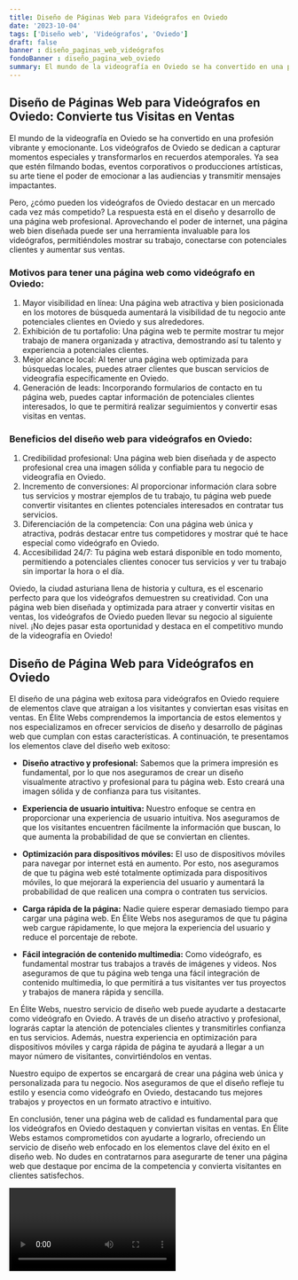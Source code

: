 ```yaml
---
title: Diseño de Páginas Web para Videógrafos en Oviedo
date: '2023-10-04'
tags: ['Diseño web', 'Videógrafos', 'Oviedo']
draft: false
banner : diseño_paginas_web_videógrafos
fondoBanner : diseño_pagina_web_oviedo
summary: El mundo de la videografía en Oviedo se ha convertido en una profesión vibrante y emocionante. Los videógrafos de Oviedo se dedican a capturar momentos especiales y transformarlos en recuerdos atemporales. Ya sea que estén filmando bodas, eventos corporativos o producciones artísticas, su arte tiene el poder de emocionar a las audiencias y transmitir mensajes impactantes.
---
```


## Diseño de Páginas Web para Videógrafos en Oviedo: Convierte tus Visitas en Ventas

El mundo de la videografía en Oviedo se ha convertido en una profesión vibrante y emocionante. Los videógrafos de Oviedo se dedican a capturar momentos especiales y transformarlos en recuerdos atemporales. Ya sea que estén filmando bodas, eventos corporativos o producciones artísticas, su arte tiene el poder de emocionar a las audiencias y transmitir mensajes impactantes.

Pero, ¿cómo pueden los videógrafos de Oviedo destacar en un mercado cada vez más competido? La respuesta está en el diseño y desarrollo de una página web profesional. Aprovechando el poder de internet, una página web bien diseñada puede ser una herramienta invaluable para los videógrafos, permitiéndoles mostrar su trabajo, conectarse con potenciales clientes y aumentar sus ventas.

### Motivos para tener una página web como videógrafo en Oviedo:

1. Mayor visibilidad en línea: Una página web atractiva y bien posicionada en los motores de búsqueda aumentará la visibilidad de tu negocio ante potenciales clientes en Oviedo y sus alrededores.
2. Exhibición de tu portafolio: Una página web te permite mostrar tu mejor trabajo de manera organizada y atractiva, demostrando así tu talento y experiencia a potenciales clientes.
3. Mejor alcance local: Al tener una página web optimizada para búsquedas locales, puedes atraer clientes que buscan servicios de videografía específicamente en Oviedo.
4. Generación de leads: Incorporando formularios de contacto en tu página web, puedes captar información de potenciales clientes interesados, lo que te permitirá realizar seguimientos y convertir esas visitas en ventas.

### Beneficios del diseño web para videógrafos en Oviedo:

1. Credibilidad profesional: Una página web bien diseñada y de aspecto profesional crea una imagen sólida y confiable para tu negocio de videografía en Oviedo.
2. Incremento de conversiones: Al proporcionar información clara sobre tus servicios y mostrar ejemplos de tu trabajo, tu página web puede convertir visitantes en clientes potenciales interesados en contratar tus servicios.
3. Diferenciación de la competencia: Con una página web única y atractiva, podrás destacar entre tus competidores y mostrar qué te hace especial como videógrafo en Oviedo.
4. Accesibilidad 24/7: Tu página web estará disponible en todo momento, permitiendo a potenciales clientes conocer tus servicios y ver tu trabajo sin importar la hora o el día.

Oviedo, la ciudad asturiana llena de historia y cultura, es el escenario perfecto para que los videógrafos demuestren su creatividad. Con una página web bien diseñada y optimizada para atraer y convertir visitas en ventas, los videógrafos de Oviedo pueden llevar su negocio al siguiente nivel. ¡No dejes pasar esta oportunidad y destaca en el competitivo mundo de la videografía en Oviedo!

<GifSeo />

<Cta />

## Diseño de Página Web para Videógrafos en Oviedo

El diseño de una página web exitosa para videógrafos en Oviedo requiere de elementos clave que atraigan a los visitantes y conviertan esas visitas en ventas. En Élite Webs comprendemos la importancia de estos elementos y nos especializamos en ofrecer servicios de diseño y desarrollo de páginas web que cumplan con estas características. A continuación, te presentamos los elementos clave del diseño web exitoso:

- **Diseño atractivo y profesional:** Sabemos que la primera impresión es fundamental, por lo que nos aseguramos de crear un diseño visualmente atractivo y profesional para tu página web. Esto creará una imagen sólida y de confianza para tus visitantes.

- **Experiencia de usuario intuitiva:** Nuestro enfoque se centra en proporcionar una experiencia de usuario intuitiva. Nos aseguramos de que los visitantes encuentren fácilmente la información que buscan, lo que aumenta la probabilidad de que se conviertan en clientes.

- **Optimización para dispositivos móviles:** El uso de dispositivos móviles para navegar por internet está en aumento. Por esto, nos aseguramos de que tu página web esté totalmente optimizada para dispositivos móviles, lo que mejorará la experiencia del usuario y aumentará la probabilidad de que realicen una compra o contraten tus servicios.

- **Carga rápida de la página:** Nadie quiere esperar demasiado tiempo para cargar una página web. En Élite Webs nos aseguramos de que tu página web cargue rápidamente, lo que mejora la experiencia del usuario y reduce el porcentaje de rebote.

- **Fácil integración de contenido multimedia:** Como videógrafo, es fundamental mostrar tus trabajos a través de imágenes y videos. Nos aseguramos de que tu página web tenga una fácil integración de contenido multimedia, lo que permitirá a tus visitantes ver tus proyectos y trabajos de manera rápida y sencilla.

En Élite Webs, nuestro servicio de diseño web puede ayudarte a destacarte como videógrafo en Oviedo. A través de un diseño atractivo y profesional, lograrás captar la atención de potenciales clientes y transmitirles confianza en tus servicios. Además, nuestra experiencia en optimización para dispositivos móviles y carga rápida de página te ayudará a llegar a un mayor número de visitantes, convirtiéndolos en ventas.

Nuestro equipo de expertos se encargará de crear una página web única y personalizada para tu negocio. Nos aseguramos de que el diseño refleje tu estilo y esencia como videógrafo en Oviedo, destacando tus mejores trabajos y proyectos en un formato atractivo e intuitivo.

En conclusión, tener una página web de calidad es fundamental para que los videógrafos en Oviedo destaquen y conviertan visitas en ventas. En Élite Webs estamos comprometidos con ayudarte a lograrlo, ofreciendo un servicio de diseño web enfocado en los elementos clave del éxito en el diseño web. No dudes en contratarnos para asegurarte de tener una página web que destaque por encima de la competencia y convierta visitantes en clientes satisfechos.

<Video />

<CtaBot job='Videógrafos' city='Oviedo'/>

<Gmaps query='Oviedo+españa+maps' />